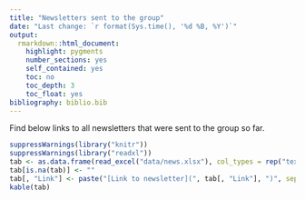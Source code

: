```yaml
---
title: "Newsletters sent to the group"
date: "Last change: `r format(Sys.time(), '%d %B, %Y')`"
output: 
  rmarkdown::html_document:
    highlight: pygments
    number_sections: yes
    self_contained: yes
    toc: no
    toc_depth: 3
    toc_float: yes
bibliography: biblio.bib
---
```


Find below links to all newsletters that were sent to the group so far.

```r
suppressWarnings(library("knitr"))
suppressWarnings(library("readxl"))
tab <- as.data.frame(read_excel("data/news.xlsx"), col_types = rep("text", 2))
tab[is.na(tab)] <- ""
tab[, "Link"] <- paste("[Link to newsletter](", tab[, "Link"], ")", sep = "")
kable(tab)
```




